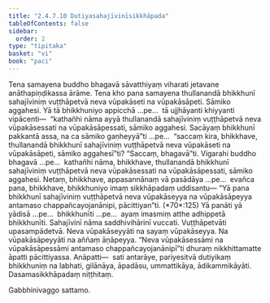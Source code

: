 ```yaml
---
title: "2.4.7.10 Dutiyasahajīvinīsikkhāpada"
tableOfContents: false
sidebar:
  order: 2
type: "tipitaka"
basket: "vi"
book: "paci"
---
```



<DynamicBreadcrumb />

<Division number="1115" book="paci" bookNo="2" page="431">

<Paragraph number="3285" book="paci">
Tena samayena buddho bhagavā sāvatthiyaṃ viharati jetavane anāthapiṇḍikassa ārāme. Tena kho pana samayena thullanandā bhikkhunī sahajīviniṃ vuṭṭhāpetvā neva vūpakāseti na vūpakāsāpeti. Sāmiko aggahesi.
</Paragraph>

<Paragraph number="3286" book="paci">
Yā tā bhikkhuniyo appicchā …pe…  tā ujjhāyanti khiyyanti vipācenti—  “kathañhi nāma ayyā thullanandā sahajīviniṃ vuṭṭhāpetvā neva vūpakāsessati na vūpakāsāpessati, sāmiko aggahesi. Sacāyaṃ bhikkhunī pakkantā assa, na ca sāmiko gaṇheyyā”ti …pe…  “saccaṃ kira, bhikkhave, thullanandā bhikkhunī sahajīviniṃ vuṭṭhāpetvā neva vūpakāseti na vūpakāsāpeti, sāmiko aggahesī”ti? “Saccaṃ, bhagavā”ti. Vigarahi buddho bhagavā …pe…  kathañhi nāma, bhikkhave, thullanandā bhikkhunī sahajīviniṃ vuṭṭhāpetvā neva vūpakāsessati na vūpakāsāpessati, sāmiko aggahesi. Netaṃ, bhikkhave, appasannānaṃ vā pasādāya …pe…  evañca pana, bhikkhave, bhikkhuniyo imaṃ sikkhāpadaṃ uddisantu—
</Paragraph>

</Division>
<Division number="1116" book="paci" bookNo="2" page="432">

<Paragraph number="3287" book="paci">
<Emphasis>“Yā pana bhikkhunī sahajīviniṃ vuṭṭhāpetvā neva vūpakāseyya na vūpakāsāpeyya antamaso chappañcayojanānipi, pācittiyan”</Emphasis>ti. (*70*:<Emphasis>125</Emphasis>)
</Paragraph>

</Division>
<Division number="1117" book="paci" bookNo="2" page="432">

<Paragraph number="3288" book="paci">
<Emphasis>Yā panā</Emphasis>ti yā yādisā …pe…  <Emphasis>bhikkhunī</Emphasis>ti …pe…  ayaṃ imasmiṃ atthe adhippetā bhikkhunīti.
</Paragraph>

<Paragraph number="3289" book="paci">
<Emphasis>Sahajīvinī</Emphasis> nāma saddhivihārinī vuccati. <Emphasis>Vuṭṭhāpetvā</Emphasis>ti upasampādetvā. <Emphasis>Neva</Emphasis> <Emphasis>vūpakāseyyā</Emphasis>ti na sayaṃ vūpakāseyya. <Emphasis>Na vūpakāsāpeyyā</Emphasis>ti na aññaṃ āṇāpeyya. “Neva vūpakāsessāmi na vūpakāsāpessāmi antamaso chappañcayojanānipī”ti dhuraṃ nikkhittamatte āpatti pācittiyassa.
</Paragraph>

</Division>
<Division number="1118" book="paci" bookNo="2" page="432">

<Paragraph number="3290" book="paci">
Anāpatti—  sati antarāye, pariyesitvā dutiyikaṃ bhikkhuniṃ na labhati, gilānāya, āpadāsu, ummattikāya, ādikammikāyāti.

</Paragraph>
</Division>

<Paragraph number="3291" type="center" book="paci">
Dasamasikkhāpadaṃ niṭṭhitaṃ.

  
Gabbhinivaggo sattamo.
</Paragraph>